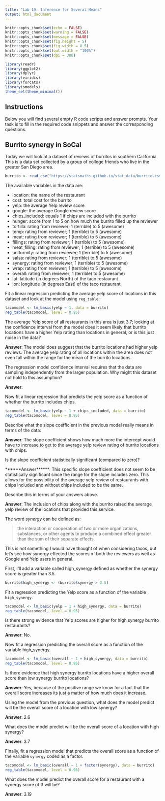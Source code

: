 ---
title: "Lab 19: Inference for Several Means"
output: html_document
---

```{r setup, include=FALSE}
knitr::opts_chunk$set(echo = FALSE)
knitr::opts_chunk$set(warning = FALSE)
knitr::opts_chunk$set(message = FALSE)
knitr::opts_chunk$set(fig.height = 5)
knitr::opts_chunk$set(fig.width = 8.5)
knitr::opts_chunk$set(out.width = "100%")
knitr::opts_chunk$set(dpi = 300)

library(readr)
library(ggplot2)
library(dplyr)
library(viridis)
library(forcats)
library(smodels)
theme_set(theme_minimal())
```

## Instructions

Below you will find several empty R code scripts and answer prompts. Your task
is to fill in the required code snippets and answer the corresponding
questions.

## Burrito synergy in SoCal

Today we will look at a dataset of reviews of burritos in southern
California. This is a data set collected by a group of college friends who
live in the greater San Diego area.

```{r}
burrito <- read_csv("https://statsmaths.github.io/stat_data/burrito.csv")
```

The available variables in the data are:

- location: the name of the restaurant
- cost: total cost for the burrito
- yelp: the average Yelp review score
- google: the average Google review score
- chips_included: equals 1 if chips are included with the burrito
- hunger: score from 1 to 5 on how much the burrito filled up the reviewer
- tortilla: rating from reviewer; 1 (terrible) to 5 (awesome)
- temp: rating from reviewer; 1 (terrible) to 5 (awesome)
- meat: rating from reviewer; 1 (terrible) to 5 (awesome)
- fillings: rating from reviewer; 1 (terrible) to 5 (awesome)
- meat_filling: rating from reviewer; 1 (terrible) to 5 (awesome)
- uniformity: rating from reviewer; 1 (terrible) to 5 (awesome)
- salsa: rating from reviewer; 1 (terrible) to 5 (awesome)
- synergy: rating from reviewer; 1 (terrible) to 5 (awesome)
- wrap: rating from reviewer; 1 (terrible) to 5 (awesome)
- overall: rating from reviewer; 1 (terrible) to 5 (awesome)
- lat: latitude (in degrees North) of the taco restaurant
- lon: longitude (in degrees East) of the taco restaurant

Fit a linear regression predicting the average yelp score of locations in this
dataset and look at the model using `reg_table`:

```{r}
tacomodel <- lm_basic(yelp ~ 1, data = burrito)
reg_table(tacomodel, level = 0.95)
```


The average Yelp score of all restaurants in this area is just 3.7; looking
at the confidence interval from the model does it seem likely that burrito
locations have a higher Yelp rating than locations in general, or is this
just noise in the data?

**Answer**: The model does suggest that the burrito locations had higher yelp reviews. The average yelp rating of all locations within the area does not even fall within the range for the mean of the burrito locations. 

The regression model confidence interval requires that the data are sampling
independently from the larger population. Why might this dataset not hold to
this assumption?

**Answer**: 

Now fit a linear regression that predicts the yelp score as a function of
whether the burrito includes chips.

```{r}
tacomodel <- lm_basic(yelp ~ 1 + chips_included, data = burrito)
reg_table(tacomodel, level = 0.95)
```

Describe what the slope coefficient in the previous model really means
in terms of the data:

**Answer**: The slope coefficient shows how much more the intercept would have to increase to get to the average yelp review rating of burrito locations with chips. 

Is the slope coefficient statistically significant (compared to zero)?

******Answer******: This specific slope coefficient does not seem to be statistically significant since the range for the slope includes zero. This allows for the possibility of the average yelp review of restaurants with chips included and without chips included to be the same.   

Describe this in terms of your answers above.

**Answer**: The inclusion of chips along with the burrito raised the average yelp review of the locations that provided this service.

The word *synergy* can be defined as:

> the interaction or cooperation of two or more organizations, substances,
> or other agents to produce a combined effect greater than the sum of
> their separate effects.

This is not something I would have thought of when considering tacos, but
let's see how synergy effected the scores of both the reviewers as well as
Google and Yelp users in general.

First, I'll add a variable called high_synergy defined as whether the synergy
score is greater than 3.5.

```{r}
burrito$high_synergy <- (burrito$synergy > 3.5)
```

Fit a regression predicting the Yelp score as a function of the
variable `high_synergy`.

```{r}
tacomodel <- lm_basic(yelp ~ 1 + high_synergy, data = burrito)
reg_table(tacomodel, level = 0.95)
```

Is there strong evidence that Yelp scores are higher for high synergy burrito
restaurants?

**Answer**: No.

Now fit a regression predicting the overall score as a function of the
variable high_synergy.

```{r}
tacomodel <- lm_basic(overall ~ 1 + high_synergy, data = burrito)
reg_table(tacomodel, level = 0.95)
```

Is there evidence that high synergy burrito locations have a higher overall
score than low synergy burrito locations?

**Answer**: Yes, because of the positive range we know for a fact that the overall score increases its just a matter of how much does it increase. 

Using the model from the previous question, what does the model predict
will be the overall score of a location with low synergy?

**Answer**: 2.6

What does the model predict will be the overall score of a location with
high synergy?

**Answer**: 3.7

Finally, fit a regression model that predicts the overall score as a function
of the variable `synergy` coded as a factor.

```{r}
tacomodel <- lm_basic(overall ~ 1 + factor(synergy), data = burrito)
reg_table(tacomodel, level = 0.95)
```

What does the model predict the overall score for a restaurant with a
synergy score of 3 will be?

**Answer**: 3.19






